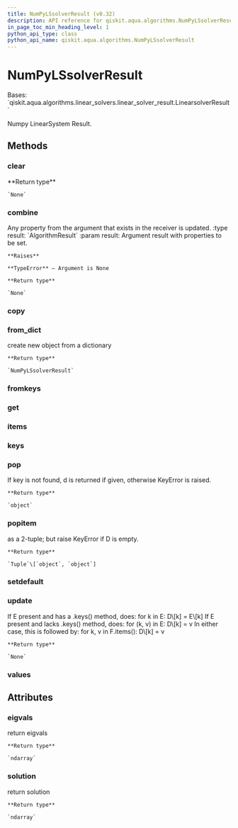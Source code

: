 ```yaml
---
title: NumPyLSsolverResult (v0.32)
description: API reference for qiskit.aqua.algorithms.NumPyLSsolverResult in qiskit v0.32
in_page_toc_min_heading_level: 1
python_api_type: class
python_api_name: qiskit.aqua.algorithms.NumPyLSsolverResult
---
```


# NumPyLSsolverResult

<Class id="qiskit.aqua.algorithms.NumPyLSsolverResult" isDedicatedPage={true} github="https://github.com/qiskit-community/qiskit-aqua/tree/stable/0.9/qiskit/aqua/algorithms/linear_solvers/numpy_ls_solver.py" signature="NumPyLSsolverResult(a_dict=None)" modifiers="class">
  Bases: `qiskit.aqua.algorithms.linear_solvers.linear_solver_result.LinearsolverResult`

  Numpy LinearSystem Result.

  ## Methods

  <span id="qiskit-aqua-algorithms-numpylssolverresult-clear" />

  ### clear

  <Function id="qiskit.aqua.algorithms.NumPyLSsolverResult.clear" signature="NumPyLSsolverResult.clear()">
    **Return type**

    `None`
  </Function>

  <span id="qiskit-aqua-algorithms-numpylssolverresult-combine" />

  ### combine

  <Function id="qiskit.aqua.algorithms.NumPyLSsolverResult.combine" signature="NumPyLSsolverResult.combine(result)">
    Any property from the argument that exists in the receiver is updated. :type result: `AlgorithmResult` :param result: Argument result with properties to be set.

    **Raises**

    **TypeError** – Argument is None

    **Return type**

    `None`
  </Function>

  <span id="qiskit-aqua-algorithms-numpylssolverresult-copy" />

  ### copy

  <Function id="qiskit.aqua.algorithms.NumPyLSsolverResult.copy" signature="NumPyLSsolverResult.copy()" />

  <span id="qiskit-aqua-algorithms-numpylssolverresult-from-dict" />

  ### from\_dict

  <Function id="qiskit.aqua.algorithms.NumPyLSsolverResult.from_dict" signature="NumPyLSsolverResult.from_dict(a_dict)" modifiers="static">
    create new object from a dictionary

    **Return type**

    `NumPyLSsolverResult`
  </Function>

  <span id="qiskit-aqua-algorithms-numpylssolverresult-fromkeys" />

  ### fromkeys

  <Function id="qiskit.aqua.algorithms.NumPyLSsolverResult.fromkeys" signature="NumPyLSsolverResult.fromkeys(iterable, value=None)" modifiers="classmethod" />

  <span id="qiskit-aqua-algorithms-numpylssolverresult-get" />

  ### get

  <Function id="qiskit.aqua.algorithms.NumPyLSsolverResult.get" signature="NumPyLSsolverResult.get(k[, d]) → D[k] if k in D, else d. d defaults to None." />

  <span id="qiskit-aqua-algorithms-numpylssolverresult-items" />

  ### items

  <Function id="qiskit.aqua.algorithms.NumPyLSsolverResult.items" signature="NumPyLSsolverResult.items() → a set-like object providing a view on D’s items" />

  <span id="qiskit-aqua-algorithms-numpylssolverresult-keys" />

  ### keys

  <Function id="qiskit.aqua.algorithms.NumPyLSsolverResult.keys" signature="NumPyLSsolverResult.keys() → a set-like object providing a view on D’s keys" />

  <span id="qiskit-aqua-algorithms-numpylssolverresult-pop" />

  ### pop

  <Function id="qiskit.aqua.algorithms.NumPyLSsolverResult.pop" signature="NumPyLSsolverResult.pop(key, default=None)">
    If key is not found, d is returned if given, otherwise KeyError is raised.

    **Return type**

    `object`
  </Function>

  <span id="qiskit-aqua-algorithms-numpylssolverresult-popitem" />

  ### popitem

  <Function id="qiskit.aqua.algorithms.NumPyLSsolverResult.popitem" signature="NumPyLSsolverResult.popitem()">
    as a 2-tuple; but raise KeyError if D is empty.

    **Return type**

    `Tuple`\[`object`, `object`]
  </Function>

  <span id="qiskit-aqua-algorithms-numpylssolverresult-setdefault" />

  ### setdefault

  <Function id="qiskit.aqua.algorithms.NumPyLSsolverResult.setdefault" signature="NumPyLSsolverResult.setdefault(k[, d]) → D.get(k,d), also set D[k]=d if k not in D" />

  <span id="qiskit-aqua-algorithms-numpylssolverresult-update" />

  ### update

  <Function id="qiskit.aqua.algorithms.NumPyLSsolverResult.update" signature="NumPyLSsolverResult.update(*args, **kwargs)">
    If E present and has a .keys() method, does: for k in E: D\[k] = E\[k] If E present and lacks .keys() method, does: for (k, v) in E: D\[k] = v In either case, this is followed by: for k, v in F.items(): D\[k] = v

    **Return type**

    `None`
  </Function>

  <span id="qiskit-aqua-algorithms-numpylssolverresult-values" />

  ### values

  <Function id="qiskit.aqua.algorithms.NumPyLSsolverResult.values" signature="NumPyLSsolverResult.values() → an object providing a view on D’s values" />

  ## Attributes

  ### eigvals

  <Attribute id="qiskit.aqua.algorithms.NumPyLSsolverResult.eigvals">
    return eigvals

    **Return type**

    `ndarray`
  </Attribute>

  ### solution

  <Attribute id="qiskit.aqua.algorithms.NumPyLSsolverResult.solution">
    return solution

    **Return type**

    `ndarray`
  </Attribute>
</Class>

